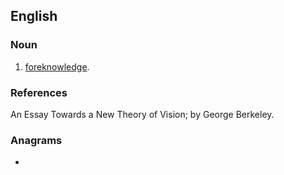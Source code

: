 ==English==

===Noun===
{{en-noun}}

# [[foreknowledge]].

===References===
An Essay Towards a New Theory of Vision; by George Berkeley.

===Anagrams===
* {{anagrams|en|entropion|pontonier|tropinone}}
